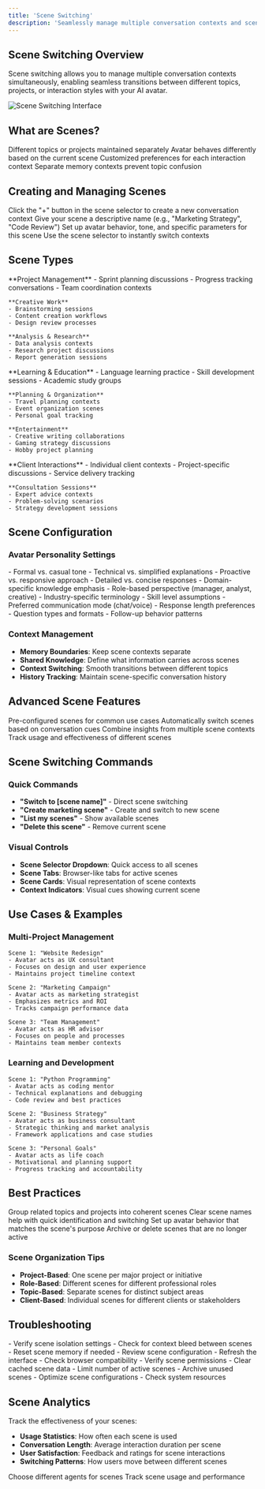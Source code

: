 ```yaml
---
title: 'Scene Switching'
description: 'Seamlessly manage multiple conversation contexts and scenarios'
---
```


## Scene Switching Overview

Scene switching allows you to manage multiple conversation contexts simultaneously, enabling seamless transitions between different topics, projects, or interaction styles with your AI avatar.

<img src="/images/scene-switching.png" alt="Scene Switching Interface" />

## What are Scenes?

<CardGroup cols={2}>
  <Card title="Conversation Contexts" icon="comment-dots">
    Different topics or projects maintained separately
  </Card>
  <Card title="Role Adaptations" icon="masks-theater">
    Avatar behaves differently based on the current scene
  </Card>
  <Card title="Environment Settings" icon="gear">
    Customized preferences for each interaction context
  </Card>
  <Card title="Memory Isolation" icon="brain">
    Separate memory contexts prevent topic confusion
  </Card>
</CardGroup>

## Creating and Managing Scenes

<Steps>
  <Step title="Create New Scene">
    Click the "+" button in the scene selector to create a new conversation context
  </Step>
  <Step title="Name Your Scene">
    Give your scene a descriptive name (e.g., "Marketing Strategy", "Code Review")
  </Step>
  <Step title="Configure Settings">
    Set up avatar behavior, tone, and specific parameters for this scene
  </Step>
  <Step title="Switch Between Scenes">
    Use the scene selector to instantly switch contexts
  </Step>
</Steps>

## Scene Types

<Tabs>
  <Tab title="Work Scenarios">
    **Project Management**
    - Sprint planning discussions
    - Progress tracking conversations
    - Team coordination contexts
    
    **Creative Work**
    - Brainstorming sessions
    - Content creation workflows
    - Design review processes
    
    **Analysis & Research**
    - Data analysis contexts
    - Research project discussions
    - Report generation sessions
  </Tab>
  
  <Tab title="Personal Use">
    **Learning & Education**
    - Language learning practice
    - Skill development sessions
    - Academic study groups
    
    **Planning & Organization**
    - Travel planning contexts
    - Event organization scenes
    - Personal goal tracking
    
    **Entertainment**
    - Creative writing collaborations
    - Gaming strategy discussions
    - Hobby project planning
  </Tab>
  
  <Tab title="Professional Services">
    **Client Interactions**
    - Individual client contexts
    - Project-specific discussions
    - Service delivery tracking
    
    **Consultation Sessions**
    - Expert advice contexts
    - Problem-solving scenarios
    - Strategy development sessions
  </Tab>
</Tabs>

## Scene Configuration

### Avatar Personality Settings
<AccordionGroup>
  <Accordion title="Communication Style">
    - Formal vs. casual tone
    - Technical vs. simplified explanations
    - Proactive vs. responsive approach
    - Detailed vs. concise responses
  </Accordion>

  <Accordion title="Expertise Focus">
    - Domain-specific knowledge emphasis
    - Role-based perspective (manager, analyst, creative)
    - Industry-specific terminology
    - Skill level assumptions
  </Accordion>

  <Accordion title="Interaction Preferences">
    - Preferred communication mode (chat/voice)
    - Response length preferences
    - Question types and formats
    - Follow-up behavior patterns
  </Accordion>
</AccordionGroup>

### Context Management
- **Memory Boundaries**: Keep scene contexts separate
- **Shared Knowledge**: Define what information carries across scenes
- **Context Switching**: Smooth transitions between different topics
- **History Tracking**: Maintain scene-specific conversation history

## Advanced Scene Features

<CardGroup cols={2}>
  <Card title="Scene Templates" icon="template">
    Pre-configured scenes for common use cases
  </Card>
  <Card title="Auto-Switching" icon="magic-wand">
    Automatically switch scenes based on conversation cues
  </Card>
  <Card title="Scene Merging" icon="merge">
    Combine insights from multiple scene contexts
  </Card>
  <Card title="Scene Analytics" icon="chart-bar">
    Track usage and effectiveness of different scenes
  </Card>
</CardGroup>

## Scene Switching Commands

### Quick Commands
- **"Switch to [scene name]"** - Direct scene switching
- **"Create marketing scene"** - Create and switch to new scene
- **"List my scenes"** - Show available scenes
- **"Delete this scene"** - Remove current scene

### Visual Controls
- **Scene Selector Dropdown**: Quick access to all scenes
- **Scene Tabs**: Browser-like tabs for active scenes
- **Scene Cards**: Visual representation of scene contexts
- **Context Indicators**: Visual cues showing current scene

## Use Cases & Examples

### Multi-Project Management
```
Scene 1: "Website Redesign"
- Avatar acts as UX consultant
- Focuses on design and user experience
- Maintains project timeline context

Scene 2: "Marketing Campaign"
- Avatar acts as marketing strategist
- Emphasizes metrics and ROI
- Tracks campaign performance data

Scene 3: "Team Management"
- Avatar acts as HR advisor
- Focuses on people and processes
- Maintains team member contexts
```

### Learning and Development
```
Scene 1: "Python Programming"
- Avatar acts as coding mentor
- Technical explanations and debugging
- Code review and best practices

Scene 2: "Business Strategy"
- Avatar acts as business consultant
- Strategic thinking and market analysis
- Framework applications and case studies

Scene 3: "Personal Goals"
- Avatar acts as life coach
- Motivational and planning support
- Progress tracking and accountability
```

## Best Practices

<Steps>
  <Step title="Organize Logically">
    Group related topics and projects into coherent scenes
  </Step>
  <Step title="Use Descriptive Names">
    Clear scene names help with quick identification and switching
  </Step>
  <Step title="Configure Appropriately">
    Set up avatar behavior that matches the scene's purpose
  </Step>
  <Step title="Regular Maintenance">
    Archive or delete scenes that are no longer active
  </Step>
</Steps>

### Scene Organization Tips
- **Project-Based**: One scene per major project or initiative
- **Role-Based**: Different scenes for different professional roles
- **Topic-Based**: Separate scenes for distinct subject areas
- **Client-Based**: Individual scenes for different clients or stakeholders

## Troubleshooting

<AccordionGroup>
  <Accordion title="Scene Memory Issues">
    - Verify scene isolation settings
    - Check for context bleed between scenes
    - Reset scene memory if needed
    - Review scene configuration
  </Accordion>

  <Accordion title="Switching Problems">
    - Refresh the interface
    - Check browser compatibility
    - Verify scene permissions
    - Clear cached scene data
  </Accordion>

  <Accordion title="Performance Issues">
    - Limit number of active scenes
    - Archive unused scenes
    - Optimize scene configurations
    - Check system resources
  </Accordion>
</AccordionGroup>

## Scene Analytics

Track the effectiveness of your scenes:
- **Usage Statistics**: How often each scene is used
- **Conversation Length**: Average interaction duration per scene
- **User Satisfaction**: Feedback and ratings for scene interactions
- **Switching Patterns**: How users move between different scenes

<CardGroup cols={2}>
  <Card title="Agent Selection" icon="user-group" href="/agent-selection">
    Choose different agents for scenes
  </Card>
  <Card title="Activity Monitoring" icon="activity" href="/activity">
    Track scene usage and performance
  </Card>
</CardGroup>